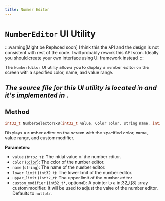 ```yaml
---
title: Number Editor
---
```


# `NumberEditor` UI Utility

:::warning[Might be Replaced soon]
I think this the API and the design is not consistent with rest of the code. I will probably rework this API soon. Ideally you should create your own interface using UI framework instead.
:::

The `NumberEditor` UI utility allows you to display a number editor on the screen with a specified color, name, and value range.

*The source file for this UI utility is located in <GithubLink path="os/ui/UIUtilities.h"/> and it's implemented in <GithubLink path="os/ui/Utlities/TextScroll.cpp"/>.*
---

## Method
```cpp
int32_t NumberSelector8x8(int32_t value, Color color, string name, int32_t lower_limit, int32_t upper_limit, int32_t* custom_modifier)

```

Displays a number editor on the screen with the specified color, name, value range, and custom modifier.

**Parameters:**
- `value` (`int32_t`): The initial value of the number editor.
- `color` ([`Color`](../../Types/Color/)): The color of the number editor.
- `name` (`string`): The name of the number editor.
- `lower_limit` (`int32_t`): The lower limit of the number editor.
- `upper_limit` (`int32_t`): The upper limit of the number editor.
- `custom_modifier` (`int32_t*`, optional): A pointer to a int32_t[8] array custom modifier. It will be used to adjust the value of the number editor. Defaults to `nullptr`.
